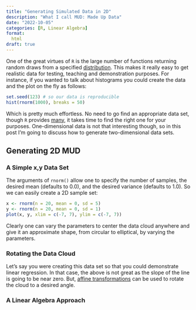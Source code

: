 ```yaml
---
title: "Generating Simulated Data in 2D"
description: "What I call MUD: Made Up Data"
date: "2022-10-05"
categories: [R, Linear Algebra]
format:
  html
draft: true
---
```


One of the great virtues of `R` is the large number of functions returning random draws from a specified [distribution](). This makes it really easy to get realistic data for testing, teaching and demonstration purposes.  For instance, if you wanted to talk about histograms you could create the data and the plot on the fly as follows:

```r
set.seed(123) # so our data is reproducible
hist(rnorm(1000), breaks = 50)
```

Which is pretty much effortless.  No need to go find an appropriate data set, though `R` provides [many](), it takes time to find the right one for your purposes.  One-dimensional data is not that interesting though, so in this post I'm going to discuss how to generate two-dimensional data sets.

## Generating 2D MUD

### A Simple x,y Data Set

The arguments of `rnorm()` allow one to specify the number of samples, the desired mean (defaults to 0.0), and the desired variance (defaults to 1.0).  So we can easily create a 2D sample set:

```r
x <- rnorm(n = 20, mean = 0, sd = 5)
y <- rnorm(n = 20, mean = 0, sd = 1)
plot(x, y, xlim = c(-7, 7), ylim = c(-7, 7))
```

Clearly one can vary the parameters to center the data cloud anywhere and give it an approximate shape, from circular to elliptical, by varying the parameters.

### Rotating the Data Cloud

Let's say you were creating this data set so that you could demonstrate linear regression.  In that case, the above is not great as the slope of the line is going to be near zero.  But, [affine transformations]() can be used to rotate the cloud to a desired angle.

### A Linear Algebra Approach

